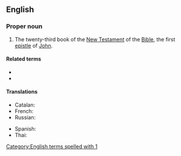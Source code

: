 ==English==

===Proper noun===
{{en-proper noun}}
{{book of the Bible|First Epistle of John}}

# {{lb|en|biblical}} The twenty-third book of the [[New Testament]] of the [[Bible]], the first [[epistle]] of [[John]].

====Related terms====
* {{l|en|2 John}}
* {{l|en|3 John}}

====Translations====
{{trans-top|Book of the Bible}}
* Catalan: {{t|ca|1 Joan}}
* French: {{t|fr|1 Jean|m}}
* Russian: {{t|ru|Первое послание Иоанна|n}}
{{trans-mid}}
* Spanish: {{t|es|1 Juan|m}}
* Thai: {{t|th|๑ ยอห์น}}
{{trans-bottom}}

[[Category:English terms spelled with 1]]